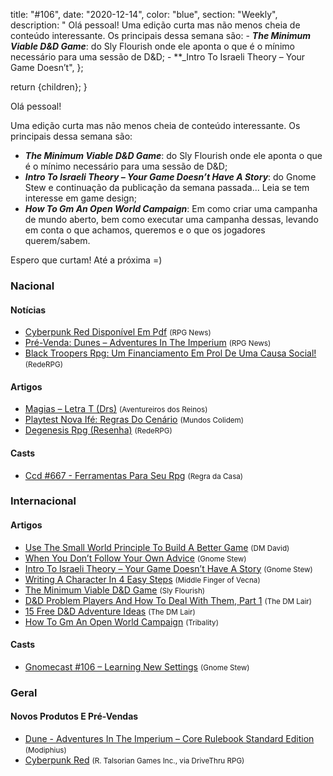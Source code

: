 
  title: "#106",
  date: "2020-12-14",
  color: "blue",
  section: "Weekly",
  description:
    "    Olá pessoal!    Uma edição curta mas não menos cheia de conteúdo interessante. Os principais dessa semana são:    - **_The Minimum Viable D&amp;D Game_**: do Sly Flourish onde ele aponta o que é o mínimo necessário para uma sessão de D&amp;D;  - **_Intro To Israeli Theory – Your Game Doesn’t",
};

  return <InternalLayout meta={meta}>{children}</InternalLayout>;
}

Olá pessoal!

Uma edição curta mas não menos cheia de conteúdo interessante. Os principais dessa semana são:

- **_The Minimum Viable D&amp;D Game_**: do Sly Flourish onde ele aponta o que é o mínimo necessário para uma sessão de D&amp;D;
- **_Intro To Israeli Theory – Your Game Doesn’t Have A Story_**: do Gnome Stew e continuação da publicação da semana passada... Leia se tem interesse em game design;
- **_How To Gm An Open World Campaign_**: Em como criar uma campanha de mundo aberto, bem como executar uma campanha dessas, levando em conta o que achamos, queremos e o que os jogadores querem/sabem.

Espero que curtam! Até a próxima =)

### Nacional

#### Notícias

- [Cyberpunk Red Disponível Em Pdf] <small>(RPG News)</small>
- [Pré-Venda: Dunes – Adventures In The Imperium] <small>(RPG News)</small>
- [Black Troopers Rpg: Um Financiamento Em Prol De Uma Causa Social!] <small>(RedeRPG)</small>

#### Artigos

- [Magias – Letra T (Drs)] <small>(Aventureiros dos Reinos)</small>
- [Playtest Nova Ifé: Regras Do Cenário] <small>(Mundos Colidem)</small>
- [Degenesis Rpg (Resenha)] <small>(RedeRPG)</small>

#### Casts

- [Ccd #667 - Ferramentas Para Seu Rpg] <small>(Regra da Casa)</small>

### Internacional

#### Artigos

- [Use The Small World Principle To Build A Better Game] <small>(DM David)</small>
- [When You Don’t Follow Your Own Advice] <small>(Gnome Stew)</small>
- [Intro To Israeli Theory – Your Game Doesn’t Have A Story] <small>(Gnome Stew)</small>
- [Writing A Character In 4 Easy Steps] <small>(Middle Finger of Vecna)</small>
- [The Minimum Viable D&amp;D Game] <small>(Sly Flourish)</small>
- [D&amp;D Problem Players And How To Deal With Them, Part 1] <small>(The DM Lair)</small>
- [15 Free D&amp;D Adventure Ideas] <small>(The DM Lair)</small>
- [How To Gm An Open World Campaign] <small>(Tribality)</small>

#### Casts

- [Gnomecast #106 – Learning New Settings] <small>(Gnome Stew)</small>

### Geral

#### Novos Produtos E Pré-Vendas

- [Dune - Adventures In The Imperium – Core Rulebook Standard Edition] <small>(Modiphius)</small>
- [Cyberpunk Red] <small>(R. Talsorian Games Inc., via DriveThru RPG)</small>

[use the small world principle to build a better game]: https://dmdavid.com/tag/using-the-small-world-principle-to-build-a-better-game/
[d&amp;d problem players and how to deal with them, part 1]: https://www.thedmlair.com/2020/12/08/dd-problem-players-and-how-to-deal-with-them-part-1/
[cyberpunk red disponível em pdf]: https://newsrpg.wordpress.com/2020/12/09/lancamento-cyberpunk-red/
[cyberpunk red]: https://www.drivethrurpg.com/product/333585/Cyberpunk-RED
[when you don’t follow your own advice]: https://gnomestew.com/when-you-dont-follow-your-own-advice/
[how to gm an open world campaign]: https://www.tribality.com/2020/12/09/how-to-gm-an-open-world-campaign/
[gnomecast #106 – learning new settings]: https://gnomestew.com/gnomecast-106-learning-new-settings/
[playtest nova ifé: regras do cenário]: https://www.mundoscolidem.com.br/14661-2/
[intro to israeli theory – your game doesn’t have a story]: https://gnomestew.com/intro-to-israeli-theory-your-game-doesnt-have-a-story/
[writing a character in 4 easy steps]: https://mfov.magehandpress.com/2020/12/writing-character-in-4-easy-steps.html
[15 free d&amp;d adventure ideas]: https://www.thedmlair.com/2020/12/12/15-free-dd-adventure-ideas-2/
[pré-venda: dunes – adventures in the imperium]: https://newsrpg.wordpress.com/2020/12/12/pre-venda-dunes-adventures/
[dune - adventures in the imperium – core rulebook standard edition]: https://www.modiphius.net/products/dune-adventures-in-the-imperium-core-rulebook-standard-edition
[magias – letra t (drs)]: https://aventureirosdosreinos.com/magias-letra-t-drs/
[black troopers rpg: um financiamento em prol de uma causa social!]: https://www.rederpg.com.br/2020/12/11/black-troopers-rpg-um-financiamento-em-prol-de-uma-causa-social/
[degenesis rpg (resenha)]: https://www.rederpg.com.br/2020/12/13/degenesis-rpg-resenha/
[ccd #667 - ferramentas para seu rpg]: https://regradacasa.podbean.com/e/ccd-667-ferramentas-para-seu-rpg/
[the minimum viable d&amp;d game]: https://slyflourish.com/minimum_viable_dnd_game.html
